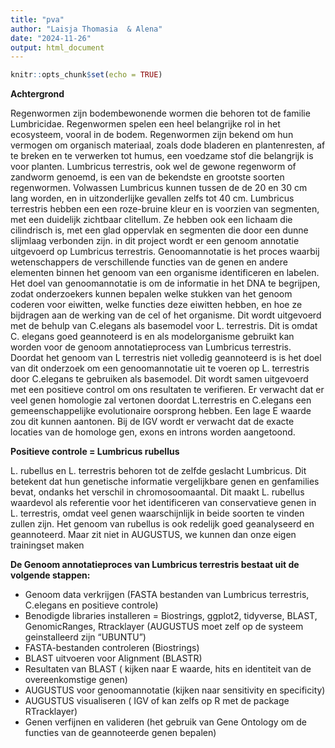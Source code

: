 ```yaml
---
title: "pva"
author: "Laisja Thomasia  & Alena"
date: "2024-11-26"
output: html_document
---
```


```r
knitr::opts_chunk$set(echo = TRUE)
```

**Achtergrond**

Regenwormen zijn bodembewonende wormen die behoren tot de familie Lumbricidae. Regenwormen spelen een heel belangrijke rol in het ecosysteem, vooral in de bodem.
Regenwormen zijn bekend om hun vermogen om organisch materiaal, zoals dode bladeren en plantenresten, af te breken en te verwerken tot humus, een voedzame stof die belangrijk is voor planten.
Lumbricus terrestris, ook wel de gewone regenworm of zandworm genoemd, is een van de bekendste en grootste soorten regenwormen. Volwassen Lumbricus kunnen tussen de de 20 en 30 cm lang worden, en in uitzonderlijke gevallen zelfs tot 40 cm.
Lumbricus terrestris hebben een een roze-bruine kleur en is voorzien van segmenten, met een duidelijk zichtbaar clitellum. Ze hebben ook een lichaam die cilindrisch is, met een glad oppervlak en segmenten die door een dunne slijmlaag verbonden zijn.
in dit project wordt er een genoom annotatie uitgevoerd op Lumbricus terrestris. Genoomannotatie is het proces waarbij wetenschappers de verschillende functies van de genen en andere elementen binnen het genoom van een organisme identificeren en labelen. 
Het doel van genoomannotatie is om de informatie in het DNA te begrijpen, zodat onderzoekers kunnen bepalen welke stukken van het genoom coderen voor eiwitten, welke functies deze eiwitten hebben, en hoe ze bijdragen aan de werking van de cel of het organisme.
Dit wordt uitgevoerd met de behulp van C.elegans als basemodel voor L. terrestris. Dit is omdat C. elegans goed geannoteerd is en als modelorganisme gebruikt kan worden voor de genoom annotatieprocess van Lumbricus terrestris. 
Doordat het genoom van L terrestris niet volledig geannoteerd is is het doel van dit onderzoek om een genoomannotatie uit te voeren op L. terrestris door C.elegans te gebruiken als basemodel. Dit wordt samen uitgevoerd met een positieve control om ons resultaten te verifieren. 
Er verwacht dat er veel genen homologie zal vertonen doordat L.terrestris en C.elegans een gemeenschappelijke evolutionaire oorsprong hebben. Een lage E waarde zou dit kunnen aantonen. Bij de IGV wordt er verwacht dat de exacte locaties van de homologe gen, exons en introns worden 
aangetoond. 

**Positieve controle = Lumbricus rubellus**

L. rubellus en L. terrestris behoren tot de zelfde geslacht Lumbricus. Dit betekent dat hun genetische informatie vergelijkbare genen en genfamilies bevat, ondanks het verschil in chromosoomaantal.
Dit maakt L. rubellus waardevol als referentie voor het identificeren van conservatieve genen in L. terrestris, omdat veel genen waarschijnlijk in beide soorten te vinden zullen zijn. Het genoom 
van rubellus is ook redelijk goed geanalyseerd en geannoteerd. Maar zit niet in AUGUSTUS, we kunnen dan onze eigen trainingset maken

**De Genoom annotatieproces van Lumbricus terrestris bestaat uit de volgende stappen:**

- Genoom data verkrijgen (FASTA bestanden van Lumbricus terrestris, C.elegans en positieve controle)
- Benodigde libraries installeren =  Biostrings, ggplot2, tidyverse, BLAST, GenomicRanges, Rtracklayer (AUGUSTUS moet zelf op de systeem geinstalleerd zijn "UBUNTU")
- FASTA-bestanden controleren (Biostrings)
- BLAST uitvoeren voor Alignment (BLASTR)  
- Resultaten van BLAST ( kijken naar E waarde, hits en identiteit van de overeenkomstige genen) 
- AUGUSTUS voor genoomannotatie (kijken naar sensitivity en specificity) 
- AUGUSTUS visualiseren ( IGV of kan zelfs op R met de package RTracklayer) 
- Genen verfijnen en valideren (het gebruik van Gene Ontology om de functies van de geannoteerde genen bepalen) 